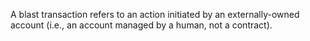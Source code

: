A blast transaction refers to an action initiated by an externally-owned account (i.e., an account managed by a human, not a contract).